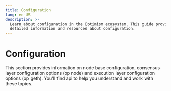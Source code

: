```yaml
---
title: Configuration
lang: en-US
description: >-
  Learn about configuration in the Optimism ecosystem. This guide provides
  detailed information and resources about configuration.
---
```



# Configuration

This section provides information on node base configuration, consensus layer configuration options (op node) and execution layer configuration options (op geth). You'll find api to help you understand and work with these topics.

<Cards>
  <Card title="Node base configuration" href="/builders/node-operators/configuration/base-config" />

  <Card title="Consensus layer configuration options (op Node)" href="/builders/node-operators/configuration/consensus-config" />

  <Card title="Execution layer configuration options (op Geth)" href="/builders/node-operators/configuration/execution-config" />
</Cards>
